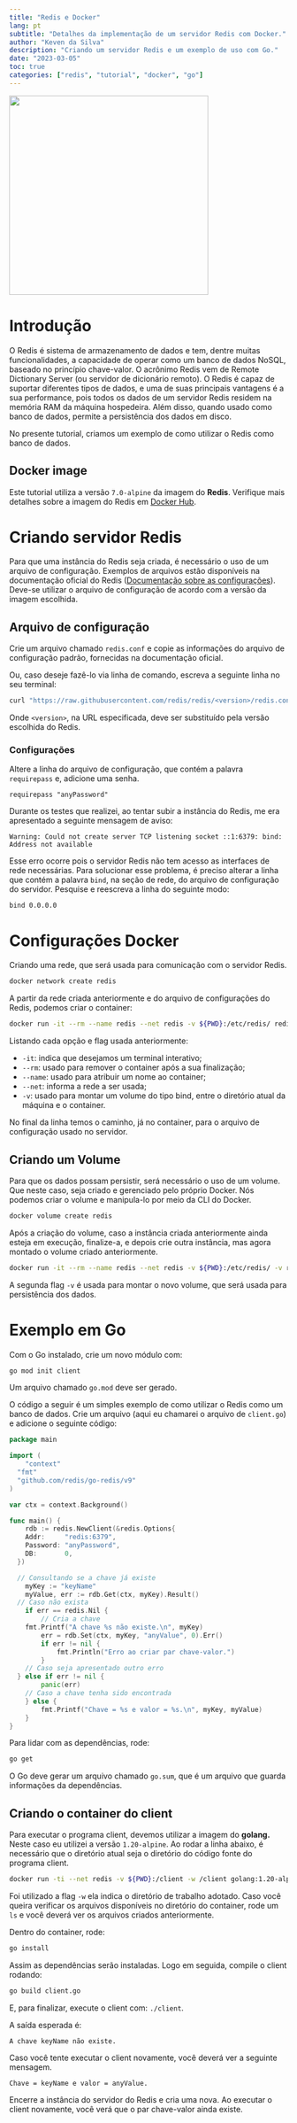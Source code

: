 ```yaml
---
title: "Redis e Docker"
lang: pt
subtitle: "Detalhes da implementação de um servidor Redis com Docker."
author: "Keven da Silva"
description: "Criando um servidor Redis e um exemplo de uso com Go."
date: "2023-03-05"
toc: true
categories: ["redis", "tutorial", "docker", "go"]
---
```


![](redis-e-docker.png){width=360 fig-align="center"}

# **Introdução**

O Redis é sistema de armazenamento de dados e tem, dentre muitas funcionalidades, a capacidade de operar como um banco de dados NoSQL, baseado no princípio chave-valor. O acrônimo Redis vem de Remote Dictionary Server (ou servidor de dicionário remoto). O Redis é capaz de suportar diferentes tipos de dados, e uma de suas principais vantagens é a sua performance, pois todos os dados de um servidor Redis residem na memória RAM da máquina hospedeira. Além disso, quando usado como banco de dados, permite a persistência dos dados em disco.

No presente tutorial, criamos um exemplo de como utilizar o Redis como banco de dados.

## Docker image

Este tutorial utiliza a versão `7.0-alpine` da imagem do **Redis**. Verifique mais detalhes sobre a imagem do Redis em [Docker Hub](https://hub.docker.com/_/redis).

# **Criando servidor Redis**

Para que uma instância do Redis seja criada, é necessário o uso de um arquivo de configuração. Exemplos de arquivos estão disponíveis na documentação oficial do Redis ([Documentação sobre as configurações](https://redis.io/docs/management/config/)). Deve-se utilizar o arquivo de configuração de acordo com a versão da imagem escolhida.

## Arquivo de configuração

Crie um arquivo chamado `redis.conf` e copie as informações do arquivo de configuração padrão, fornecidas na documentação oficial.

Ou, caso deseje fazê-lo via linha de comando, escreva a seguinte linha no seu terminal:

```bash
curl "https://raw.githubusercontent.com/redis/redis/<version>/redis.conf" > redis.conf
```

Onde `<version>`, na URL especificada, deve ser substituído pela versão escolhida do Redis.

### Configurações

Altere a linha do arquivo de configuração, que contém a palavra `requirepass` e, adicione uma senha.

```
requirepass "anyPassword"
```

Durante os testes que realizei, ao tentar subir a instância do Redis, me era apresentado a seguinte mensagem de aviso:

```
Warning: Could not create server TCP listening socket ::1:6379: bind: Address not available
```

Esse erro ocorre pois o servidor Redis não tem acesso as interfaces de rede necessárias. Para solucionar esse problema, é preciso alterar a linha que contém a palavra `bind`, na seção de rede, do arquivo de configuração do servidor. Pesquise e reescreva a linha do seguinte modo:

```
bind 0.0.0.0
```

# **Configurações Docker**

Criando uma rede, que será usada para comunicação com o servidor Redis.

```bash
docker network create redis
```

A partir da rede criada anteriormente e do arquivo de configurações do Redis, podemos criar o container:

```bash
docker run -it --rm --name redis --net redis -v ${PWD}:/etc/redis/ redis:7.0-alpine redis-server /etc/redis/redis.conf
```

Listando cada opção e flag usada anteriormente:

- `-it`: indica que desejamos um terminal interativo;
- `--rm`: usado para remover o container após a sua finalização;
- `--name`: usado para atribuir um nome ao container;
- `--net`: informa a rede a ser usada;
- `-v`: usado para montar um volume do tipo bind, entre o diretório atual da máquina e o container.

No final da linha temos o caminho, já no container, para o arquivo de configuração usado no servidor.

## Criando um Volume

Para que os dados possam persistir, será necessário o uso de um volume. Que neste caso, seja criado e gerenciado pelo próprio Docker. Nós podemos criar o volume e manipula-lo por meio da CLI do Docker.

```bash
docker volume create redis
```

Após a criação do volume, caso a instância criada anteriormente ainda esteja em execução, finalize-a, e depois crie outra instância, mas agora montado o volume criado anteriormente.

```bash
docker run -it --rm --name redis --net redis -v ${PWD}:/etc/redis/ -v redis:/data/ redis:7.0-alpine redis-server /etc/redis/redis.conf
```

A segunda flag `-v` é usada para montar o novo volume, que será usada para persistência dos dados.

# **Exemplo em Go**

Com o Go instalado, crie um novo módulo com:

```bash
go mod init client
```

Um arquivo chamado `go.mod` deve ser gerado.

O código a seguir é um simples exemplo de como utilizar o Redis como um banco de dados. Crie um arquivo (aqui eu chamarei o arquivo de `client.go`) e adicione o seguinte código:

```go
package main

import (
	"context"
  "fmt"
  "github.com/redis/go-redis/v9"
)

var ctx = context.Background()

func main() {
	rdb := redis.NewClient(&redis.Options{
    Addr:     "redis:6379",
    Password: "anyPassword",
    DB:       0,
  })

  // Consultando se a chave já existe
	myKey := "keyName"
	myValue, err := rdb.Get(ctx, myKey).Result()
  // Caso não exista
	if err == redis.Nil {
		// Cria a chave
    fmt.Printf("A chave %s não existe.\n", myKey)
		err = rdb.Set(ctx, myKey, "anyValue", 0).Err()
		if err != nil {
			fmt.Println("Erro ao criar par chave-valor.")
		}
	// Caso seja apresentado outro erro
  } else if err != nil {
		panic(err)
	// Caso a chave tenha sido encontrada
	} else {
		fmt.Printf("Chave = %s e valor = %s.\n", myKey, myValue)
	}
}
```

Para lidar com as dependências, rode:

```bash
go get
```

O Go deve gerar um arquivo chamado `go.sum`, que é um arquivo que guarda informações da dependências.

## Criando o container do client

Para executar o programa client, devemos utilizar a imagem do **golang.** Neste caso eu utilizei a versão `1.20-alpine`. Ao rodar a linha abaixo, é necessário que o diretório atual seja o diretório do código fonte do programa client.

```bash
docker run -ti --net redis -v ${PWD}:/client -w /client golang:1.20-alpine
```

Foi utilizado a flag `-w` ela indica o diretório de trabalho adotado. Caso você queira verificar os arquivos disponíveis no diretório do container, rode um `ls` e você deverá ver os arquivos criados anteriormente.

Dentro do container, rode:

```bash
go install
```

Assim as dependências serão instaladas. Logo em seguida, compile o client rodando:

```bash
go build client.go
```

E, para finalizar, execute o client com: `./client`.

A saída esperada é:

```
A chave keyName não existe.
```

Caso você tente executar o client novamente, você deverá ver a seguinte mensagem.

```
Chave = keyName e valor = anyValue.
```

Encerre a instância do servidor do Redis e cria uma nova. Ao executar o client novamente, você verá que o par chave-valor ainda existe.
